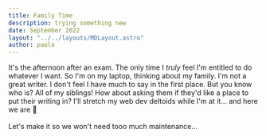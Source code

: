 ```yaml
---
title: Family Time
description: trying something new
date: September 2022
layout: "../../layouts/MDLayout.astro"
author: paolo
---
```


<div class="mt-6"></div>

It's the afternoon after an exam. The only time I _truly_ feel I'm entitled to do whatever I want. So I'm on my laptop, thinking about my family. I'm not a great writer. I don't feel I have much to say in the first place. But you know who is? All of my siblings! How about asking them if they'd like a place to put their writing in? I'll stretch my web dev deltoids while I'm at it... and here we are 🙂
\
\
Let's make it so we won't need tooo much maintenance...
